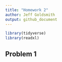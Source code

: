 ```yaml
---
title: "Homework 2"
author: Jeff Goldsmith
output: github_document
---
```


```r
library(tidyverse)
library(readxl)
```

## Problem 1

